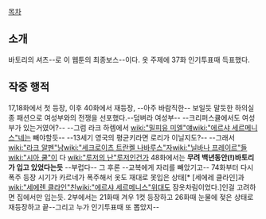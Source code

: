 

[[목차]]
== 소개 == 
바토리의 셔츠--로 이 웹툰의 최종보스--이다. 옷 주제에 37화 인기투표때 득표했다.
 
== 작중 행적 == 
17,18화에서 첫 등장, 이후 40화에서 재등장, --아주 바람직한-- 보일듯 말듯한 하의실종 패션으로 여성부와의 전쟁을 선포했다.--덤벼라 여성부-- --크리퍼스큘에서도 여성부가 있는거였어?-- --그럼 라크 하렘에서 [[wiki:"밀피유 미엘"얘]][[wiki:"에르샤 세르메니스"네]]는 빼야할듯-- --13세기 영국의 평균키라면 로리가 이닐지도?-- --그래서 [[wiki:"라크 알펜"남]][[wiki:"세크로이츠 트란켈 나바루스"자]][[wiki:"닐바나 프레이르"들]][[wiki:"시아 쿨"이]] 다 [[wiki:"루저의 난"루저인건가]] 48화에서는 '''무려 백년동안(!)바토리가 입고 있었다는듯''' --부럽다-- 그 후론 --교복에게 자리를 빼았기고-- 74화부터 다시 폭주 등장 시기가 카르네가 폭주해서 옷도 재대로 못입은 상태[* [세에레 클라인]과 [[wiki:"세에렌 클라인"친]][[wiki:"에르샤 세르메니스"위대]]도 잠옷차림이었다.]인걸 고려하면 집에서만 입는듯. 2부에서는 21화때 겨우 1컷 등장하고 26화때 눈물에 젖은 상태로 재등장하고 끝--그리고 누가 인기투표때 또 뽑았지--
